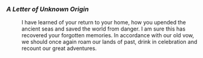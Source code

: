 ===''A Letter of Unknown Origin''===
:I have learned of your return to your home, how you upended the ancient seas and saved the world from danger. I am sure this has recovered your forgotten memories. In accordance with our old vow, we should once again roam our lands of past, drink in celebration and recount our great adventures.
